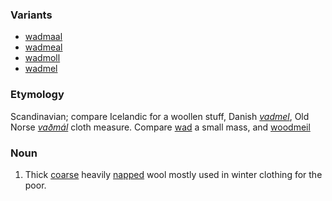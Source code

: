 ===Variants===
*[[wadmaal]]
*[[wadmeal]]
*[[wadmoll]]
*[[wadmel]]
===Etymology===
Scandinavian; compare Icelandic for a woollen stuff, Danish ''[[vadmel]]'', Old Norse ''[[vaðmál]]'' cloth measure. Compare [[wad]] a small mass, and [[woodmeil]]
===Noun===
#Thick [[coarse]] heavily [[napped]] wool mostly used in winter clothing for the poor.